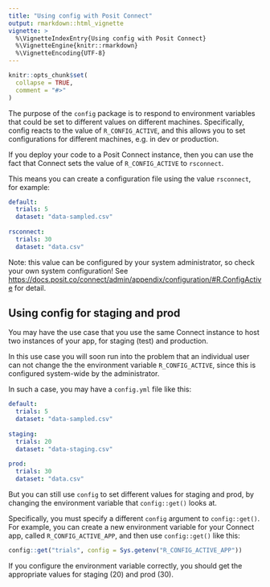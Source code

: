 ```yaml
---
title: "Using config with Posit Connect"
output: rmarkdown::html_vignette
vignette: >
  %\VignetteIndexEntry{Using config with Posit Connect}
  %\VignetteEngine{knitr::rmarkdown}
  %\VignetteEncoding{UTF-8}
---
```


```r
knitr::opts_chunk$set(
  collapse = TRUE,
  comment = "#>"
)
```


The purpose of the `config` package is to respond to environment variables that could be set to different values on different machines. Specifically, config reacts to the value of `R_CONFIG_ACTIVE`, and this allows you to set configurations for different machines, e.g. in dev or production.

If you deploy your code to a Posit Connect instance, then you can use the fact that Connect sets the value of `R_CONFIG_ACTIVE` to `rsconnect`.

This means you can create a configuration file using the value `rsconnect`, for example:

``` yaml
default:
  trials: 5
  dataset: "data-sampled.csv"
  
rsconnect:
  trials: 30
  dataset: "data.csv"
```

Note: this value can be configured by your system administrator, so check your own system configuration!  See <https://docs.posit.co/connect/admin/appendix/configuration/#R.ConfigActive> for detail.

## Using config for staging and prod

You may have the use case that you use the same Connect instance to host two instances of your app, for staging (test) and production.

In this use case you will soon run into the problem that an individual user can not change the the environment variable `R_CONFIG_ACTIVE`, since this is configured system-wide by the administrator.

In such a case, you may have a `config.yml` file like this:

``` yaml
default:
  trials: 5
  dataset: "data-sampled.csv"
  
staging:
  trials: 20
  dataset: "data-staging.csv"
  
prod:
  trials: 30
  dataset: "data.csv"
```

But you can still use `config` to set different values for staging and prod, by changing the environment variable that `config::get()` looks at.


Specifically, you must specify a different `config` argument to `config::get()`.  For example, you can create a new environment variable for your Connect app, called `R_CONFIG_ACTIVE_APP`, and then use `config::get()` like this:

``` R
config::get("trials", config = Sys.getenv("R_CONFIG_ACTIVE_APP"))
```

If you configure the environment variable correctly, you should get the appropriate values for staging (20) and prod (30).


